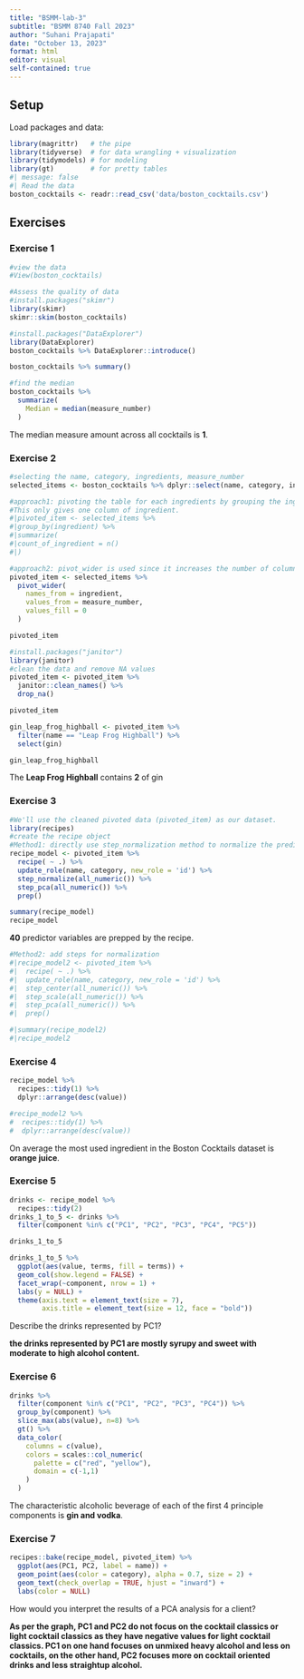 ```yaml
---
title: "BSMM-lab-3"
subtitle: "BSMM 8740 Fall 2023"
author: "Suhani Prajapati"
date: "October 13, 2023"
format: html
editor: visual
self-contained: true
---
```


## Setup

Load packages and data:

```r
library(magrittr)   # the pipe
library(tidyverse)  # for data wrangling + visualization
library(tidymodels) # for modeling
library(gt)         # for pretty tables
#| message: false
#| Read the data
boston_cocktails <- readr::read_csv('data/boston_cocktails.csv')
```

## Exercises

### Exercise 1

```r
#view the data
#View(boston_cocktails)
```

```r
#Assess the quality of data
#install.packages("skimr")
library(skimr)
skimr::skim(boston_cocktails)
```

```r
#install.packages("DataExplorer")
library(DataExplorer)
boston_cocktails %>% DataExplorer::introduce()
```

```r
boston_cocktails %>% summary()
```

```r
#find the median
boston_cocktails %>%
  summarize(
    Median = median(measure_number)
  )
```

The median measure amount across all cocktails is **1**.

### Exercise 2

```r
#selecting the name, category, ingredients, measure_number
selected_items <- boston_cocktails %>% dplyr::select(name, category, ingredient, measure_number)
```

```r
#approach1: pivoting the table for each ingredients by grouping the ingredients and counting the number using summarize
#This only gives one column of ingredient.
#|pivoted_item <- selected_items %>%
#|group_by(ingredient) %>%
#|summarize(
#|count_of_ingredient = n()
#|)

#approach2: pivot_wider is used since it increases the number of columns and reduces the number of rows.
pivoted_item <- selected_items %>%
  pivot_wider(
    names_from = ingredient,
    values_from = measure_number,
    values_fill = 0
  )

pivoted_item
```

```r
#install.packages("janitor")
library(janitor)
#clean the data and remove NA values
pivoted_item <- pivoted_item %>%
  janitor::clean_names() %>%
  drop_na()

pivoted_item
```

```r
gin_leap_frog_highball <- pivoted_item %>%
  filter(name == "Leap Frog Highball") %>%
  select(gin)

gin_leap_frog_highball
```

The **Leap Frog Highball** contains **2** of gin

### Exercise 3

```r
#We'll use the cleaned pivoted data (pivoted_item) as our dataset.
library(recipes)
#create the recipe object
#Method1: directly use step_normalization method to normalize the predictors
recipe_model <- pivoted_item %>%
  recipe( ~ .) %>%
  update_role(name, category, new_role = 'id') %>%
  step_normalize(all_numeric()) %>% 
  step_pca(all_numeric()) %>%
  prep()

summary(recipe_model)
recipe_model
```

**40** predictor variables are prepped by the recipe.

```r
#Method2: add steps for normalization
#|recipe_model2 <- pivoted_item %>% 
#|  recipe( ~ .) %>%
#|  update_role(name, category, new_role = 'id') %>%
#|  step_center(all_numeric()) %>%
#|  step_scale(all_numeric()) %>%
#|  step_pca(all_numeric()) %>%
#|  prep()

#|summary(recipe_model2)
#|recipe_model2
```

### Exercise 4

```r
recipe_model %>%
  recipes::tidy(1) %>%
  dplyr::arrange(desc(value))
```

```r
#recipe_model2 %>%
#  recipes::tidy(1) %>%
#  dplyr::arrange(desc(value))
```

On average the most used ingredient in the Boston Cocktails dataset is **orange juice**.

### Exercise 5

```r
drinks <- recipe_model %>%
  recipes::tidy(2)
drinks_1_to_5 <- drinks %>%
  filter(component %in% c("PC1", "PC2", "PC3", "PC4", "PC5"))

drinks_1_to_5
```

```r
drinks_1_to_5 %>%
  ggplot(aes(value, terms, fill = terms)) +
  geom_col(show.legend = FALSE) +
  facet_wrap(~component, nrow = 1) +
  labs(y = NULL) + 
  theme(axis.text = element_text(size = 7),
        axis.title = element_text(size = 12, face = "bold"))
```

Describe the drinks represented by PC1?

**the drinks represented by PC1 are mostly syrupy and sweet with moderate to high alcohol content.**

### Exercise 6

```r
drinks %>%
  filter(component %in% c("PC1", "PC2", "PC3", "PC4")) %>%
  group_by(component) %>%
  slice_max(abs(value), n=8) %>%
  gt() %>%
  data_color(
    columns = c(value),
    colors = scales::col_numeric(
      palette = c("red", "yellow"),
      domain = c(-1,1)
    )
  )
```

The characteristic alcoholic beverage of each of the first 4 principle components is **gin and vodka**.

### Exercise 7

```r
recipes::bake(recipe_model, pivoted_item) %>%
  ggplot(aes(PC1, PC2, label = name)) +
  geom_point(aes(color = category), alpha = 0.7, size = 2) + 
  geom_text(check_overlap = TRUE, hjust = "inward") + 
  labs(color = NULL)
```

How would you interpret the results of a PCA analysis for a client?

**As per the graph, PC1 and PC2 do not focus on the cocktail classics or light cocktail classics as they have negative values for light cocktail classics. PC1 on one hand focuses on unmixed heavy alcohol and less on cocktails, on the other hand, PC2 focuses more on cocktail oriented drinks and less straightup alcohol.**

